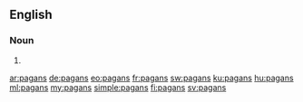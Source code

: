 ==English==

===Noun===
{{head|en|plural}}

# {{plural of|pagan|lang=en}}

[[ar:pagans]]
[[de:pagans]]
[[eo:pagans]]
[[fr:pagans]]
[[sw:pagans]]
[[ku:pagans]]
[[hu:pagans]]
[[ml:pagans]]
[[my:pagans]]
[[simple:pagans]]
[[fi:pagans]]
[[sv:pagans]]